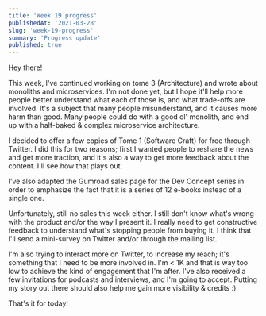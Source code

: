 ```yaml
---
title: 'Week 19 progress'
publishedAt: '2021-03-28'
slug: 'week-19-progress'
summary: 'Progress update'
published: true
---
```


Hey there!

This week, I've continued working on tome 3 (Architecture) and wrote about monoliths and microservices. I'm not done yet, but I hope it'll help more people better understand what each of those is, and what trade-offs are involved. It's a subject that many people misunderstand, and it causes more harm than good. Many people could do with a good ol' monolith, and end up with a half-baked & complex microservice architecture.

I decided to offer a few copies of Tome 1 (Software Craft) for free through Twitter. I did this for two reasons; first I wanted people to reshare the news and get more traction, and it's also a way to get more feedback about the content. I'll see how that plays out.

I've also adapted the Gumroad sales page for the Dev Concept series in order to emphasize the fact that it is a series of 12 e-books instead of a single one.

Unfortunately, still no sales this week either. I still don't know what's wrong with the product and/or the way I present it. I really need to get constructive feedback to understand what's stopping people from buying it. I think that I'll send a mini-survey on Twitter and/or through the mailing list.

I'm also trying to interact more on Twitter, to increase my reach; it's something that I need to be more involved in. I'm < 1K and that is way too low to achieve the kind of engagement that I'm after. I've also received a few invitations for podcasts and interviews, and I'm going to accept. Putting my story out there should also help me gain more visibility & credits :)

That's it for today!

<BlogPostSignature />
